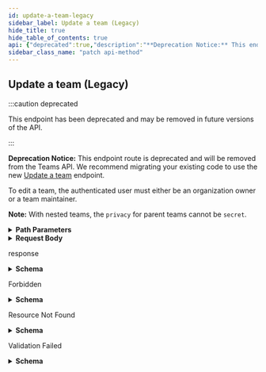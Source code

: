 ```yaml
---
id: update-a-team-legacy
sidebar_label: Update a team (Legacy)
hide_title: true
hide_table_of_contents: true
api: {"deprecated":true,"description":"**Deprecation Notice:** This endpoint route is deprecated and will be removed from the Teams API. We recommend migrating your existing code to use the new [Update a team](https://docs.github.com/rest/reference/teams#update-a-team) endpoint.\n\nTo edit a team, the authenticated user must either be an organization owner or a team maintainer.\n\n**Note:** With nested teams, the `privacy` for parent teams cannot be `secret`.","externalDocs":{"description":"API method documentation","url":"https://docs.github.com/rest/reference/teams/#update-a-team-legacy"},"operationId":"teams/update-legacy","parameters":[{"in":"path","name":"team_id","required":true,"schema":{"type":"integer"}}],"requestBody":{"content":{"application/json":{"example":{"description":"new team description","name":"new team name","privacy":"closed"},"schema":{"properties":{"description":{"description":"The description of the team.","type":"string"},"name":{"description":"The name of the team.","type":"string"},"parent_team_id":{"description":"The ID of a team to set as the parent team.","nullable":true,"type":"integer"},"permission":{"default":"pull","description":"**Deprecated**. The permission that new repositories will be added to the team with when none is specified. Can be one of:  \n\\* `pull` - team members can pull, but not push to or administer newly-added repositories.  \n\\* `push` - team members can pull and push, but not administer newly-added repositories.  \n\\* `admin` - team members can pull, push and administer newly-added repositories.","enum":["pull","push","admin"],"type":"string"},"privacy":{"description":"The level of privacy this team should have. Editing teams without specifying this parameter leaves `privacy` intact. The options are:  \n**For a non-nested team:**  \n\\* `secret` - only visible to organization owners and members of this team.  \n\\* `closed` - visible to all members of this organization.  \n**For a parent or child team:**  \n\\* `closed` - visible to all members of this organization.","enum":["secret","closed"],"type":"string"}},"required":["name"],"type":"object"}}}},"responses":{"201":{"content":{"application/json":{"examples":{"default":{"value":{"created_at":"2017-07-14T16:53:42.000Z","description":"A great team.","html_url":"https://github.com/orgs/github/teams/justice-league","id":1,"members_count":3,"members_url":"https://api.github.com/teams/1/members{/member}","name":"Justice League","node_id":"MDQ6VGVhbTE=","organization":{"avatar_url":"https://github.com/images/error/octocat_happy.gif","blog":"https://github.com/blog","company":"GitHub","created_at":"2008-01-14T04:33:35.000Z","description":"A great organization","email":"octocat@github.com","events_url":"https://api.github.com/orgs/github/events","followers":20,"following":0,"has_organization_projects":true,"has_repository_projects":true,"hooks_url":"https://api.github.com/orgs/github/hooks","html_url":"https://github.com/octocat","id":1,"is_verified":true,"issues_url":"https://api.github.com/orgs/github/issues","location":"San Francisco","login":"github","members_url":"https://api.github.com/orgs/github/members{/member}","name":"github","node_id":"MDEyOk9yZ2FuaXphdGlvbjE=","public_gists":1,"public_members_url":"https://api.github.com/orgs/github/public_members{/member}","public_repos":2,"repos_url":"https://api.github.com/orgs/github/repos","type":"Organization","updated_at":"2017-08-17T12:37:15.000Z","url":"https://api.github.com/orgs/github"},"parent":null,"permission":"admin","privacy":"closed","repos_count":10,"repositories_url":"https://api.github.com/teams/1/repos","slug":"justice-league","updated_at":"2017-08-17T12:37:15.000Z","url":"https://api.github.com/teams/1"}}},"schema":{"description":"Groups of organization members that gives permissions on specified repositories.","properties":{"created_at":{"example":"2017-07-14T16:53:42.000Z","format":"date-time","type":"string"},"description":{"example":"A great team.","nullable":true,"type":"string"},"html_url":{"example":"https://github.com/orgs/rails/teams/core","format":"uri","type":"string"},"id":{"description":"Unique identifier of the team","example":42,"type":"integer"},"ldap_dn":{"description":"Distinguished Name (DN) that team maps to within LDAP environment","example":"uid=example,ou=users,dc=github,dc=com","type":"string"},"members_count":{"example":3,"type":"integer"},"members_url":{"example":"https://api.github.com/organizations/1/team/1/members{/member}","type":"string"},"name":{"description":"Name of the team","example":"Developers","type":"string"},"node_id":{"example":"MDQ6VGVhbTE=","type":"string"},"organization":{"description":"Organization Full","properties":{"avatar_url":{"example":"https://github.com/images/error/octocat_happy.gif","type":"string"},"billing_email":{"example":"org@example.com","format":"email","nullable":true,"type":"string"},"blog":{"example":"https://github.com/blog","format":"uri","type":"string"},"collaborators":{"example":8,"nullable":true,"type":"integer"},"company":{"example":"GitHub","type":"string"},"created_at":{"example":"2008-01-14T04:33:35.000Z","format":"date-time","type":"string"},"default_repository_permission":{"nullable":true,"type":"string"},"description":{"example":"A great organization","nullable":true,"type":"string"},"disk_usage":{"example":10000,"nullable":true,"type":"integer"},"email":{"example":"octocat@github.com","format":"email","type":"string"},"events_url":{"example":"https://api.github.com/orgs/github/events","format":"uri","type":"string"},"followers":{"example":20,"type":"integer"},"following":{"example":0,"type":"integer"},"has_organization_projects":{"example":true,"type":"boolean"},"has_repository_projects":{"example":true,"type":"boolean"},"hooks_url":{"example":"https://api.github.com/orgs/github/hooks","type":"string"},"html_url":{"example":"https://github.com/octocat","format":"uri","type":"string"},"id":{"example":1,"type":"integer"},"is_verified":{"example":true,"type":"boolean"},"issues_url":{"example":"https://api.github.com/orgs/github/issues","type":"string"},"location":{"example":"San Francisco","type":"string"},"login":{"example":"github","type":"string"},"members_allowed_repository_creation_type":{"example":"all","type":"string"},"members_can_create_internal_repositories":{"example":true,"type":"boolean"},"members_can_create_pages":{"example":true,"type":"boolean"},"members_can_create_private_repositories":{"example":true,"type":"boolean"},"members_can_create_public_repositories":{"example":true,"type":"boolean"},"members_can_create_repositories":{"example":true,"nullable":true,"type":"boolean"},"members_url":{"example":"https://api.github.com/orgs/github/members{/member}","type":"string"},"name":{"example":"github","type":"string"},"node_id":{"example":"MDEyOk9yZ2FuaXphdGlvbjE=","type":"string"},"owned_private_repos":{"example":100,"type":"integer"},"plan":{"properties":{"filled_seats":{"type":"integer"},"name":{"type":"string"},"private_repos":{"type":"integer"},"seats":{"type":"integer"},"space":{"type":"integer"}},"required":["name","space","private_repos"],"type":"object"},"private_gists":{"example":81,"nullable":true,"type":"integer"},"public_gists":{"example":1,"type":"integer"},"public_members_url":{"example":"https://api.github.com/orgs/github/public_members{/member}","type":"string"},"public_repos":{"example":2,"type":"integer"},"repos_url":{"example":"https://api.github.com/orgs/github/repos","format":"uri","type":"string"},"total_private_repos":{"example":100,"type":"integer"},"twitter_username":{"example":"github","nullable":true,"type":"string"},"two_factor_requirement_enabled":{"example":true,"nullable":true,"type":"boolean"},"type":{"example":"Organization","type":"string"},"updated_at":{"format":"date-time","type":"string"},"url":{"example":"https://api.github.com/orgs/github","format":"uri","type":"string"}},"required":["login","url","id","node_id","repos_url","events_url","hooks_url","issues_url","members_url","public_members_url","avatar_url","description","html_url","has_organization_projects","has_repository_projects","public_repos","public_gists","followers","following","type","created_at","updated_at"],"title":"Organization Full","type":"object"},"parent":{"allOf":[{"description":"Groups of organization members that gives permissions on specified repositories.","nullable":true,"properties":{"description":{"description":"Description of the team","example":"A great team.","nullable":true,"type":"string"},"html_url":{"example":"https://github.com/orgs/rails/teams/core","format":"uri","type":"string"},"id":{"description":"Unique identifier of the team","example":1,"type":"integer"},"ldap_dn":{"description":"Distinguished Name (DN) that team maps to within LDAP environment","example":"uid=example,ou=users,dc=github,dc=com","type":"string"},"members_url":{"example":"https://api.github.com/organizations/1/team/1/members{/member}","type":"string"},"name":{"description":"Name of the team","example":"Justice League","type":"string"},"node_id":{"example":"MDQ6VGVhbTE=","type":"string"},"permission":{"description":"Permission that the team will have for its repositories","example":"admin","type":"string"},"privacy":{"description":"The level of privacy this team should have","example":"closed","type":"string"},"repositories_url":{"example":"https://api.github.com/organizations/1/team/1/repos","format":"uri","type":"string"},"slug":{"example":"justice-league","type":"string"},"url":{"description":"URL for the team","example":"https://api.github.com/organizations/1/team/1","format":"uri","type":"string"}},"required":["id","node_id","url","members_url","name","description","permission","html_url","repositories_url","slug"],"title":"Team Simple","type":"object"}],"nullable":true},"permission":{"description":"Permission that the team will have for its repositories","example":"push","type":"string"},"privacy":{"description":"The level of privacy this team should have","enum":["closed","secret"],"example":"closed","type":"string"},"repos_count":{"example":10,"type":"integer"},"repositories_url":{"example":"https://api.github.com/organizations/1/team/1/repos","format":"uri","type":"string"},"slug":{"example":"justice-league","type":"string"},"updated_at":{"example":"2017-08-17T12:37:15.000Z","format":"date-time","type":"string"},"url":{"description":"URL for the team","example":"https://api.github.com/organizations/1/team/1","format":"uri","type":"string"}},"required":["id","node_id","url","members_url","name","description","permission","html_url","repositories_url","slug","created_at","updated_at","members_count","repos_count","organization"],"title":"Full Team","type":"object"}}},"description":"response"},"403":{"content":{"application/json":{"schema":{"description":"Basic Error","properties":{"documentation_url":{"type":"string"},"message":{"type":"string"}},"title":"Basic Error","type":"object"}}},"description":"Forbidden"},"404":{"content":{"application/json":{"schema":{"description":"Basic Error","properties":{"documentation_url":{"type":"string"},"message":{"type":"string"}},"title":"Basic Error","type":"object"}}},"description":"Resource Not Found"},"422":{"content":{"application/json":{"schema":{"description":"Validation Error","properties":{"documentation_url":{"type":"string"},"errors":{"items":{"properties":{"code":{"type":"string"},"field":{"type":"string"},"index":{"type":"integer"},"message":{"type":"string"},"resource":{"type":"string"},"value":{"oneOf":[{"nullable":true,"type":"string"},{"nullable":true,"type":"integer"},{"items":{"type":"string"},"nullable":true,"type":"array"}]}},"required":["code"],"type":"object"},"type":"array"},"message":{"type":"string"}},"required":["message","documentation_url"],"title":"Validation Error","type":"object"}}},"description":"Validation Failed"}},"tags":["teams"],"x-github":{"category":"teams","deprecationDate":"2020-01-21T00:00:00.000Z","enabledForGitHubApps":true,"githubCloudOnly":false,"previews":[],"removalDate":"2021-02-01T00:00:00.000Z","subcategory":null},"method":"patch","path":"/teams/{team_id}","servers":[{"url":"https://api.github.com"}],"jsonRequestBodyExample":{"description":"string","name":"string","parent_team_id":0,"permission":"pull","privacy":"secret"},"info":{"contact":{"name":"Support","url":"https://support.github.com/contact"},"description":"GitHub's v3 REST API.","license":{"name":"MIT","url":"https://spdx.org/licenses/MIT"},"termsOfService":"https://docs.github.com/articles/github-terms-of-service","title":"GitHub v3 REST API","version":"1.1.4","x-apisguru-categories":["collaboration","developer_tools"],"x-logo":{"url":"https://twitter.com/github/profile_image?size=original"},"x-origin":[{"format":"openapi","url":"https://raw.githubusercontent.com/github/rest-api-description/main/descriptions/api.github.com/api.github.com.json","version":"3.0"}],"x-providerName":"github.com"},"postman":{"name":"Update a team (Legacy)","description":{"content":"**Deprecation Notice:** This endpoint route is deprecated and will be removed from the Teams API. We recommend migrating your existing code to use the new [Update a team](https://docs.github.com/rest/reference/teams#update-a-team) endpoint.\n\nTo edit a team, the authenticated user must either be an organization owner or a team maintainer.\n\n**Note:** With nested teams, the `privacy` for parent teams cannot be `secret`.","type":"text/plain"},"url":{"path":["teams",":team_id"],"host":["{{baseUrl}}"],"query":[],"variable":[{"disabled":false,"description":{"content":"(Required) ","type":"text/plain"},"type":"any","value":"","key":"team_id"}]},"header":[{"key":"Content-Type","value":"application/json"},{"key":"Accept","value":"application/json"}],"method":"PATCH","body":{"mode":"raw","raw":"\"\"","options":{"raw":{"language":"json"}}}}}
sidebar_class_name: "patch api-method"
---
```



## Update a team (Legacy)

:::caution deprecated

This endpoint has been deprecated and may be removed in future versions of the API.

:::

**Deprecation Notice:** This endpoint route is deprecated and will be removed from the Teams API. We recommend migrating your existing code to use the new [Update a team](https://docs.github.com/rest/reference/teams#update-a-team) endpoint.

To edit a team, the authenticated user must either be an organization owner or a team maintainer.

**Note:** With nested teams, the `privacy` for parent teams cannot be `secret`.

<details style={{"marginBottom":"1rem"}}><summary style={{}}><strong>Path Parameters</strong></summary><div><ul><ParamsItem className={"paramsItem"} param={{"in":"path","name":"team_id","required":true,"schema":{"type":"integer"}}}></ParamsItem></ul></div></details><details style={{}}><summary style={{"textAlign":"left"}}><strong>Request Body</strong></summary><div style={{"textAlign":"left","marginLeft":"1rem"}}></div><ul style={{"marginLeft":"1rem"}}><SchemaItem collapsible={false} name={"description"} required={false} schemaDescription={"The description of the team."} schemaName={"string"} qualifierMessage={undefined}></SchemaItem><SchemaItem collapsible={false} name={"name"} required={true} schemaDescription={"The name of the team."} schemaName={"string"} qualifierMessage={undefined}></SchemaItem><SchemaItem collapsible={false} name={"parent_team_id"} required={false} schemaDescription={"The ID of a team to set as the parent team."} schemaName={"integer"} qualifierMessage={undefined}></SchemaItem><SchemaItem collapsible={false} name={"permission"} required={false} schemaDescription={"**Deprecated**. The permission that new repositories will be added to the team with when none is specified. Can be one of:  \n\\* `pull` - team members can pull, but not push to or administer newly-added repositories.  \n\\* `push` - team members can pull and push, but not administer newly-added repositories.  \n\\* `admin` - team members can pull, push and administer newly-added repositories."} schemaName={"string"} qualifierMessage={"**Possible values:** [`pull`, `push`, `admin`]"}></SchemaItem><SchemaItem collapsible={false} name={"privacy"} required={false} schemaDescription={"The level of privacy this team should have. Editing teams without specifying this parameter leaves `privacy` intact. The options are:  \n**For a non-nested team:**  \n\\* `secret` - only visible to organization owners and members of this team.  \n\\* `closed` - visible to all members of this organization.  \n**For a parent or child team:**  \n\\* `closed` - visible to all members of this organization."} schemaName={"string"} qualifierMessage={"**Possible values:** [`secret`, `closed`]"}></SchemaItem></ul></details><div><ApiTabs><TabItem label={"201"} value={"201"}><div>

response

</div><div><details style={{}}><summary style={{"textAlign":"left"}}><strong>Schema</strong></summary><div style={{"textAlign":"left","marginLeft":"1rem"}}></div><ul style={{"marginLeft":"1rem"}}><SchemaItem collapsible={false} name={"created_at"} required={true} schemaDescription={undefined} schemaName={"date-time"} qualifierMessage={undefined}></SchemaItem><SchemaItem collapsible={false} name={"description"} required={true} schemaDescription={undefined} schemaName={"string"} qualifierMessage={undefined}></SchemaItem><SchemaItem collapsible={false} name={"html_url"} required={true} schemaDescription={undefined} schemaName={"uri"} qualifierMessage={undefined}></SchemaItem><SchemaItem collapsible={false} name={"id"} required={true} schemaDescription={"Unique identifier of the team"} schemaName={"integer"} qualifierMessage={undefined}></SchemaItem><SchemaItem collapsible={false} name={"ldap_dn"} required={false} schemaDescription={"Distinguished Name (DN) that team maps to within LDAP environment"} schemaName={"string"} qualifierMessage={undefined}></SchemaItem><SchemaItem collapsible={false} name={"members_count"} required={true} schemaDescription={undefined} schemaName={"integer"} qualifierMessage={undefined}></SchemaItem><SchemaItem collapsible={false} name={"members_url"} required={true} schemaDescription={undefined} schemaName={"string"} qualifierMessage={undefined}></SchemaItem><SchemaItem collapsible={false} name={"name"} required={true} schemaDescription={"Name of the team"} schemaName={"string"} qualifierMessage={undefined}></SchemaItem><SchemaItem collapsible={false} name={"node_id"} required={true} schemaDescription={undefined} schemaName={"string"} qualifierMessage={undefined}></SchemaItem><SchemaItem collapsible={true} className={"schemaItem"}><details style={{}}><summary style={{}}><strong>organization</strong><span style={{"opacity":"0.6"}}> object</span><strong style={{"fontSize":"var(--ifm-code-font-size)","color":"var(--openapi-required)"}}> required</strong></summary><div style={{"marginLeft":"1rem"}}><div style={{"marginTop":".5rem","marginBottom":".5rem"}}>

Organization Full

</div><ul><SchemaItem collapsible={false} name={"avatar_url"} required={true} schemaDescription={undefined} schemaName={"string"} qualifierMessage={undefined}></SchemaItem><SchemaItem collapsible={false} name={"billing_email"} required={false} schemaDescription={undefined} schemaName={"email"} qualifierMessage={undefined}></SchemaItem><SchemaItem collapsible={false} name={"blog"} required={false} schemaDescription={undefined} schemaName={"uri"} qualifierMessage={undefined}></SchemaItem><SchemaItem collapsible={false} name={"collaborators"} required={false} schemaDescription={undefined} schemaName={"integer"} qualifierMessage={undefined}></SchemaItem><SchemaItem collapsible={false} name={"company"} required={false} schemaDescription={undefined} schemaName={"string"} qualifierMessage={undefined}></SchemaItem><SchemaItem collapsible={false} name={"created_at"} required={true} schemaDescription={undefined} schemaName={"date-time"} qualifierMessage={undefined}></SchemaItem><SchemaItem collapsible={false} name={"default_repository_permission"} required={false} schemaDescription={undefined} schemaName={"string"} qualifierMessage={undefined}></SchemaItem><SchemaItem collapsible={false} name={"description"} required={true} schemaDescription={undefined} schemaName={"string"} qualifierMessage={undefined}></SchemaItem><SchemaItem collapsible={false} name={"disk_usage"} required={false} schemaDescription={undefined} schemaName={"integer"} qualifierMessage={undefined}></SchemaItem><SchemaItem collapsible={false} name={"email"} required={false} schemaDescription={undefined} schemaName={"email"} qualifierMessage={undefined}></SchemaItem><SchemaItem collapsible={false} name={"events_url"} required={true} schemaDescription={undefined} schemaName={"uri"} qualifierMessage={undefined}></SchemaItem><SchemaItem collapsible={false} name={"followers"} required={true} schemaDescription={undefined} schemaName={"integer"} qualifierMessage={undefined}></SchemaItem><SchemaItem collapsible={false} name={"following"} required={true} schemaDescription={undefined} schemaName={"integer"} qualifierMessage={undefined}></SchemaItem><SchemaItem collapsible={false} name={"has_organization_projects"} required={true} schemaDescription={undefined} schemaName={"boolean"} qualifierMessage={undefined}></SchemaItem><SchemaItem collapsible={false} name={"has_repository_projects"} required={true} schemaDescription={undefined} schemaName={"boolean"} qualifierMessage={undefined}></SchemaItem><SchemaItem collapsible={false} name={"hooks_url"} required={true} schemaDescription={undefined} schemaName={"string"} qualifierMessage={undefined}></SchemaItem><SchemaItem collapsible={false} name={"html_url"} required={true} schemaDescription={undefined} schemaName={"uri"} qualifierMessage={undefined}></SchemaItem><SchemaItem collapsible={false} name={"id"} required={true} schemaDescription={undefined} schemaName={"integer"} qualifierMessage={undefined}></SchemaItem><SchemaItem collapsible={false} name={"is_verified"} required={false} schemaDescription={undefined} schemaName={"boolean"} qualifierMessage={undefined}></SchemaItem><SchemaItem collapsible={false} name={"issues_url"} required={true} schemaDescription={undefined} schemaName={"string"} qualifierMessage={undefined}></SchemaItem><SchemaItem collapsible={false} name={"location"} required={false} schemaDescription={undefined} schemaName={"string"} qualifierMessage={undefined}></SchemaItem><SchemaItem collapsible={false} name={"login"} required={true} schemaDescription={undefined} schemaName={"string"} qualifierMessage={undefined}></SchemaItem><SchemaItem collapsible={false} name={"members_allowed_repository_creation_type"} required={false} schemaDescription={undefined} schemaName={"string"} qualifierMessage={undefined}></SchemaItem><SchemaItem collapsible={false} name={"members_can_create_internal_repositories"} required={false} schemaDescription={undefined} schemaName={"boolean"} qualifierMessage={undefined}></SchemaItem><SchemaItem collapsible={false} name={"members_can_create_pages"} required={false} schemaDescription={undefined} schemaName={"boolean"} qualifierMessage={undefined}></SchemaItem><SchemaItem collapsible={false} name={"members_can_create_private_repositories"} required={false} schemaDescription={undefined} schemaName={"boolean"} qualifierMessage={undefined}></SchemaItem><SchemaItem collapsible={false} name={"members_can_create_public_repositories"} required={false} schemaDescription={undefined} schemaName={"boolean"} qualifierMessage={undefined}></SchemaItem><SchemaItem collapsible={false} name={"members_can_create_repositories"} required={false} schemaDescription={undefined} schemaName={"boolean"} qualifierMessage={undefined}></SchemaItem><SchemaItem collapsible={false} name={"members_url"} required={true} schemaDescription={undefined} schemaName={"string"} qualifierMessage={undefined}></SchemaItem><SchemaItem collapsible={false} name={"name"} required={false} schemaDescription={undefined} schemaName={"string"} qualifierMessage={undefined}></SchemaItem><SchemaItem collapsible={false} name={"node_id"} required={true} schemaDescription={undefined} schemaName={"string"} qualifierMessage={undefined}></SchemaItem><SchemaItem collapsible={false} name={"owned_private_repos"} required={false} schemaDescription={undefined} schemaName={"integer"} qualifierMessage={undefined}></SchemaItem><SchemaItem collapsible={true} className={"schemaItem"}><details style={{}}><summary style={{}}><strong>plan</strong><span style={{"opacity":"0.6"}}> object</span></summary><div style={{"marginLeft":"1rem"}}><ul><SchemaItem collapsible={false} name={"filled_seats"} required={false} schemaDescription={undefined} schemaName={"integer"} qualifierMessage={undefined}></SchemaItem><SchemaItem collapsible={false} name={"name"} required={true} schemaDescription={undefined} schemaName={"string"} qualifierMessage={undefined}></SchemaItem><SchemaItem collapsible={false} name={"private_repos"} required={true} schemaDescription={undefined} schemaName={"integer"} qualifierMessage={undefined}></SchemaItem><SchemaItem collapsible={false} name={"seats"} required={false} schemaDescription={undefined} schemaName={"integer"} qualifierMessage={undefined}></SchemaItem><SchemaItem collapsible={false} name={"space"} required={true} schemaDescription={undefined} schemaName={"integer"} qualifierMessage={undefined}></SchemaItem></ul></div></details></SchemaItem><SchemaItem collapsible={false} name={"private_gists"} required={false} schemaDescription={undefined} schemaName={"integer"} qualifierMessage={undefined}></SchemaItem><SchemaItem collapsible={false} name={"public_gists"} required={true} schemaDescription={undefined} schemaName={"integer"} qualifierMessage={undefined}></SchemaItem><SchemaItem collapsible={false} name={"public_members_url"} required={true} schemaDescription={undefined} schemaName={"string"} qualifierMessage={undefined}></SchemaItem><SchemaItem collapsible={false} name={"public_repos"} required={true} schemaDescription={undefined} schemaName={"integer"} qualifierMessage={undefined}></SchemaItem><SchemaItem collapsible={false} name={"repos_url"} required={true} schemaDescription={undefined} schemaName={"uri"} qualifierMessage={undefined}></SchemaItem><SchemaItem collapsible={false} name={"total_private_repos"} required={false} schemaDescription={undefined} schemaName={"integer"} qualifierMessage={undefined}></SchemaItem><SchemaItem collapsible={false} name={"twitter_username"} required={false} schemaDescription={undefined} schemaName={"string"} qualifierMessage={undefined}></SchemaItem><SchemaItem collapsible={false} name={"two_factor_requirement_enabled"} required={false} schemaDescription={undefined} schemaName={"boolean"} qualifierMessage={undefined}></SchemaItem><SchemaItem collapsible={false} name={"type"} required={true} schemaDescription={undefined} schemaName={"string"} qualifierMessage={undefined}></SchemaItem><SchemaItem collapsible={false} name={"updated_at"} required={true} schemaDescription={undefined} schemaName={"date-time"} qualifierMessage={undefined}></SchemaItem><SchemaItem collapsible={false} name={"url"} required={true} schemaDescription={undefined} schemaName={"uri"} qualifierMessage={undefined}></SchemaItem></ul></div></details></SchemaItem><SchemaItem collapsible={true} className={"schemaItem"}><details style={{}}><summary style={{}}><strong>parent</strong><span style={{"opacity":"0.6"}}> object</span></summary><div style={{"marginLeft":"1rem"}}><div><span className={"badge badge--info"} style={{"marginBottom":"1rem"}}>allOf</span><ul className={"allOf"}><SchemaItem collapsible={false} name={"description"} required={true} schemaDescription={"Description of the team"} schemaName={"string"} qualifierMessage={undefined}></SchemaItem><SchemaItem collapsible={false} name={"html_url"} required={true} schemaDescription={undefined} schemaName={"uri"} qualifierMessage={undefined}></SchemaItem><SchemaItem collapsible={false} name={"id"} required={true} schemaDescription={"Unique identifier of the team"} schemaName={"integer"} qualifierMessage={undefined}></SchemaItem><SchemaItem collapsible={false} name={"ldap_dn"} required={false} schemaDescription={"Distinguished Name (DN) that team maps to within LDAP environment"} schemaName={"string"} qualifierMessage={undefined}></SchemaItem><SchemaItem collapsible={false} name={"members_url"} required={true} schemaDescription={undefined} schemaName={"string"} qualifierMessage={undefined}></SchemaItem><SchemaItem collapsible={false} name={"name"} required={true} schemaDescription={"Name of the team"} schemaName={"string"} qualifierMessage={undefined}></SchemaItem><SchemaItem collapsible={false} name={"node_id"} required={true} schemaDescription={undefined} schemaName={"string"} qualifierMessage={undefined}></SchemaItem><SchemaItem collapsible={false} name={"permission"} required={true} schemaDescription={"Permission that the team will have for its repositories"} schemaName={"string"} qualifierMessage={undefined}></SchemaItem><SchemaItem collapsible={false} name={"privacy"} required={false} schemaDescription={"The level of privacy this team should have"} schemaName={"string"} qualifierMessage={undefined}></SchemaItem><SchemaItem collapsible={false} name={"repositories_url"} required={true} schemaDescription={undefined} schemaName={"uri"} qualifierMessage={undefined}></SchemaItem><SchemaItem collapsible={false} name={"slug"} required={true} schemaDescription={undefined} schemaName={"string"} qualifierMessage={undefined}></SchemaItem><SchemaItem collapsible={false} name={"url"} required={true} schemaDescription={"URL for the team"} schemaName={"uri"} qualifierMessage={undefined}></SchemaItem></ul></div></div></details></SchemaItem><SchemaItem collapsible={false} name={"permission"} required={true} schemaDescription={"Permission that the team will have for its repositories"} schemaName={"string"} qualifierMessage={undefined}></SchemaItem><SchemaItem collapsible={false} name={"privacy"} required={false} schemaDescription={"The level of privacy this team should have"} schemaName={"string"} qualifierMessage={"**Possible values:** [`closed`, `secret`]"}></SchemaItem><SchemaItem collapsible={false} name={"repos_count"} required={true} schemaDescription={undefined} schemaName={"integer"} qualifierMessage={undefined}></SchemaItem><SchemaItem collapsible={false} name={"repositories_url"} required={true} schemaDescription={undefined} schemaName={"uri"} qualifierMessage={undefined}></SchemaItem><SchemaItem collapsible={false} name={"slug"} required={true} schemaDescription={undefined} schemaName={"string"} qualifierMessage={undefined}></SchemaItem><SchemaItem collapsible={false} name={"updated_at"} required={true} schemaDescription={undefined} schemaName={"date-time"} qualifierMessage={undefined}></SchemaItem><SchemaItem collapsible={false} name={"url"} required={true} schemaDescription={"URL for the team"} schemaName={"uri"} qualifierMessage={undefined}></SchemaItem></ul></details></div></TabItem><TabItem label={"403"} value={"403"}><div>

Forbidden

</div><div><details style={{}}><summary style={{"textAlign":"left"}}><strong>Schema</strong></summary><div style={{"textAlign":"left","marginLeft":"1rem"}}></div><ul style={{"marginLeft":"1rem"}}><SchemaItem collapsible={false} name={"documentation_url"} required={false} schemaDescription={undefined} schemaName={"string"} qualifierMessage={undefined}></SchemaItem><SchemaItem collapsible={false} name={"message"} required={false} schemaDescription={undefined} schemaName={"string"} qualifierMessage={undefined}></SchemaItem></ul></details></div></TabItem><TabItem label={"404"} value={"404"}><div>

Resource Not Found

</div><div><details style={{}}><summary style={{"textAlign":"left"}}><strong>Schema</strong></summary><div style={{"textAlign":"left","marginLeft":"1rem"}}></div><ul style={{"marginLeft":"1rem"}}><SchemaItem collapsible={false} name={"documentation_url"} required={false} schemaDescription={undefined} schemaName={"string"} qualifierMessage={undefined}></SchemaItem><SchemaItem collapsible={false} name={"message"} required={false} schemaDescription={undefined} schemaName={"string"} qualifierMessage={undefined}></SchemaItem></ul></details></div></TabItem><TabItem label={"422"} value={"422"}><div>

Validation Failed

</div><div><details style={{}}><summary style={{"textAlign":"left"}}><strong>Schema</strong></summary><div style={{"textAlign":"left","marginLeft":"1rem"}}></div><ul style={{"marginLeft":"1rem"}}><SchemaItem collapsible={false} name={"documentation_url"} required={true} schemaDescription={undefined} schemaName={"string"} qualifierMessage={undefined}></SchemaItem><SchemaItem collapsible={true} className={"schemaItem"}><details style={{}}><summary style={{}}><strong>errors</strong><span style={{"opacity":"0.6"}}> object[]</span></summary><div style={{"marginLeft":"1rem"}}><ul><SchemaItem collapsible={false} name={"code"} required={true} schemaDescription={undefined} schemaName={"string"} qualifierMessage={undefined}></SchemaItem><SchemaItem collapsible={false} name={"field"} required={false} schemaDescription={undefined} schemaName={"string"} qualifierMessage={undefined}></SchemaItem><SchemaItem collapsible={false} name={"index"} required={false} schemaDescription={undefined} schemaName={"integer"} qualifierMessage={undefined}></SchemaItem><SchemaItem collapsible={false} name={"message"} required={false} schemaDescription={undefined} schemaName={"string"} qualifierMessage={undefined}></SchemaItem><SchemaItem collapsible={false} name={"resource"} required={false} schemaDescription={undefined} schemaName={"string"} qualifierMessage={undefined}></SchemaItem><SchemaItem collapsible={false} name={"value"} required={false} schemaDescription={undefined} schemaName={""} qualifierMessage={undefined}></SchemaItem></ul></div></details></SchemaItem><SchemaItem collapsible={false} name={"message"} required={true} schemaDescription={undefined} schemaName={"string"} qualifierMessage={undefined}></SchemaItem></ul></details></div></TabItem></ApiTabs></div>
      